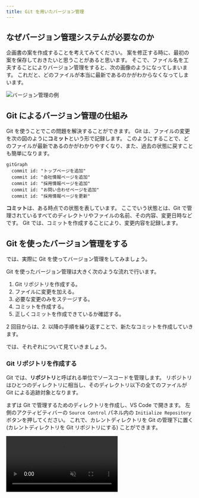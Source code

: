 ```yaml
---
title: Git を用いたバージョン管理
---
```



## なぜバージョン管理システムが必要なのか

企画書の案を作成することを考えてみてください。
案を修正する時に、最初の案を保存しておきたいと思うことがあると思います。
そこで、ファイル名を工夫することによりバージョン管理をすると、次の画像のようになってしまいます。
これだと、どのファイルが本当に最新であるのかがわからなくなってしまいます。

![バージョン管理の例](./versioning-example.png)

## Git によるバージョン管理の仕組み

Git を使うことでこの問題を解決することができます。
Git は、ファイルの変更を次の図のように**コミット**という形で記録します。
このようにすることで、どのファイルが最新であるのかがわかりやすくなり、また、過去の状態に戻すことも簡単になります。

```mermaid
gitGraph
  commit id: "トップページを追加"
  commit id: "会社情報ページを追加"
  commit id: "採用情報ページを追加"
  commit id: "お問い合わせページを追加"
  commit id: "採用情報ページを更新"
```

**コミット**は、ある時点での状態を表しています。
ここでいう状態とは、Git で管理されているすべてのディレクトリやファイルの名前、その内容、変更日時などです。
Git では、コミットを作成することにより、変更内容を記録します。

## Git を使ったバージョン管理をする

では、実際に Git を使ってバージョン管理をしてみましょう。

Git を使ったバージョン管理は大きく次のような流れで行います。

1. Git リポジトリを作成する。
1. ファイルに変更を加える。
1. 必要な変更のみをステージする。
1. コミットを作成する。
1. 正しくコミットを作成できているか確認する。

2 回目からは、2. 以降の手順を繰り返すことで、新たなコミットを作成していきます。

では、それぞれについて見ていきましょう。

### Git リポジトリを作成する

Git では、**リポジトリ**と呼ばれる単位でソースコードを管理します。
リポジトリはひとつのディレクトリに相当し、そのディレクトリ以下の全てのファイルが Git による追跡対象となります。

まずは Git で管理するためのディレクトリを作成し、VS Code で開きます。
左側のアクティビティバーの `Source Control` パネル内の `Initialize Repository` ボタンを押してください。
これで、カレントディレクトリを Git の管理下に置く (カレントディレクトリを Git リポジトリにする) ことができます。

<video src={gitInitVideo} controls muted />

:::info[`git init` コマンド]

Git の操作は、コマンドラインからも行うことができます。
次のコマンドを実行することで、カレントディレクトリを Git の管理下に置くこともできます。

```shell
git init
```

![コマンドラインでのリポジトリ作成](./git-init-with-cli.png)

:::

:::tip[`.git` ディレクトリ]

Git の管理下に置かれたディレクトリには `.git` という名前のディレクトリが生成されます。
このディレクトリには過去のコミットの履歴など、Git が内部的に使用するファイルが格納されます。
誤ったディレクトリで `git init` コマンドを実行してしまった場合、このディレクトリを削除しましょう。
なお、ピリオドから始まるディレクトリやファイルは `ls` コマンドに `-a` というオプションをつけないといけないので注意が必要です。

```shell
$ ls
$ ls -a
.  ..  .git
$ ls .git
branches  config  description  HEAD  hooks  info  objects  refs
```

:::

### 変更をステージする

コミットを作るためには、まず変更を**ステージ**する必要があります。
ステージとはコミットの直前の状態で、Git に対して該当ファイルをコミットする意思があることを伝えるためのものです。
`Source Control` パネル内に表示されているファイルを押すとそのファイルにどのような変更が加えられたかを確認できます。
ステージするには、コミットしたいファイルの横の `+` ボタンを押します。
ファイルが `Changes` から `Staged Changes` に移ったら成功です。

<video src={stageChangesVideo} muted controls />

:::info[`git add` コマンド]

`git add` コマンドを使うことで、コマンドラインから、変更をステージすることもできます。

```shell
git add ステージするファイルへのパス
```

`git add` コマンドを使う前後で、現在のリポジトリの状態を確認することができる `git status` コマンドを使うことで、ステージされたファイルとステージされていないファイルを確認することができます。

<video src={stageChangesWithCliVideo} muted controls />

:::

### 最初のコミットを作成する

それでは、最初のコミットを作成してみましょう。

ステージされた変更からコミットを作成するには、**コミットメッセージ**を入力して `Commit` ボタンを押します。
コミットメッセージには、そのコミットで行われた変更を説明する適切なメッセージを入力してください。

変更がコミットとして記録されました。

<video src={commitChangesVideo} muted controls />

:::info[`git commit` コマンド]

`git commit` コマンドを使うことで、コマンドラインから、コミットを作成することもできます。

```shell
git commit -m "コミットメッセージ"
```

![コマンドラインでのコミット](./commit-changes-with-cli.png)

:::

:::tip[`.gitignore`]

`.gitignore` ファイルで指定されたファイルは Git の管理下に置かれません。
`npm install` で簡単にダウンロードできて容量が大きいのでバージョン管理するメリットのない `node_modules` や、機密情報や環境ごとに異なる情報を含む `.env` といったファイルが指定されます。

:::

### 変更履歴を表示する

先ほど作成したファイルを変更し、もう一つコミットを作ってみましょう。

<video src={secondCommitVideo} muted controls />

これにより、2 つ目のコミットが作成されました。
それぞれのコミットでどのような変更がなされたのかを確認するために、先ほどインストールした `Git Graph` 拡張機能を使ってコミット履歴を確認しましょう。<kbd>command</kbd> + <kbd>shift</kbd> + <kbd>P</kbd> (macOS) / <kbd>Ctrl</kbd> + <kbd>Shift</kbd> + <kbd>P</kbd> (Windows) キーを押してコマンドパレットを開き、`Git Graph: View Git Graph (git log)` を選択します。
それぞれのコミットでどのような変更がなされたのかを確認することができます。

<video src={showGitHistoryVideo} muted controls />

:::info[`git log` コマンド]

`git log` コマンドを使うことで、コマンドラインから、コミット履歴を確認することもできます。

![コマンドラインでのコミット履歴の表示](./show-git-history-with-cli.png)

:::

:::info[`git diff` コマンド]

`git diff` コマンドを使うことで、コマンドラインから、コミット同士の差分を確認することもできます。

コミットには一意の ID が割り当てられており、この ID を `git diff` コマンドに与えることで、コミット同士を比較することができます。

下の動画の最後で実行されている `git diff @ @~` は、最新のコミットとそのひとつ前のコミットを比較するためのコマンドです。
`@` が最新のコミットを、`~` が「そのひとつ前」を表します。

<video src={showGitDiffWithCliVideo} muted controls />

:::

## 課題

大学の学部一覧ページを作成することで、Git の基本的な操作を学びましょう。
まずは、法学部、医学部、工学部、文学部、理学部、農学部、経済学部を含めた学部一覧を作成しましょう。
次に、教養学部、教育学部、薬学部を一覧に追加しましょう。

![学部一覧](./faculties.png)

### 手順 1

Git リポジトリを作成しましょう。

<Answer>

<video src={step1Video} muted controls />

</Answer>

### 手順 2

`index.html` を作成し、学部一覧ページを作成しましょう。

<Answer>

```html
<!doctype html>
<html lang="ja">
  <head>
    <meta charset="utf-8" />
    <title>学部一覧</title>
  </head>
  <body>
    <h1>学部一覧</h1>
    <ul>
      <li>法学部</li>
      <li>医学部</li>
      <li>工学部</li>
      <li>文学部</li>
      <li>理学部</li>
      <li>農学部</li>
      <li>経済学部</li>
    </ul>
  </body>
</html>
```

</Answer>

### 手順 3

差分を確認して、`index.html` をステージしましょう。

<Answer>

<video src={step3Video} muted controls />

</Answer>

### 手順 4

コミットを作成しましょう。

<Answer>

<video src={step4Video} muted controls />

</Answer>

### 手順 5

`index.html` を編集し、教養学部、教育学部、薬学部を追加しましょう。

<Answer>

```html
<!doctype html>
<html lang="ja">
  <head>
    <meta charset="utf-8" />
    <title>学部一覧</title>
  </head>
  <body>
    <h1>学部一覧</h1>
    <ul>
      <li>法学部</li>
      <li>医学部</li>
      <li>工学部</li>
      <li>文学部</li>
      <li>理学部</li>
      <li>農学部</li>
      <li>経済学部</li>
      <li>教養学部</li>
      <li>教育学部</li>
      <li>薬学部</li>
    </ul>
  </body>
</html>
```

</Answer>

### 手順 6

差分を確認して、`index.html` をステージし、コミットを作成しましょう。

<Answer>

<video src={step6Video} muted controls />

</Answer>

### 手順 7

コミットの履歴を確認して、変更が正しく記録されていることを確認しましょう。

<Answer>

<video src={step7Video} muted controls />

</Answer>
